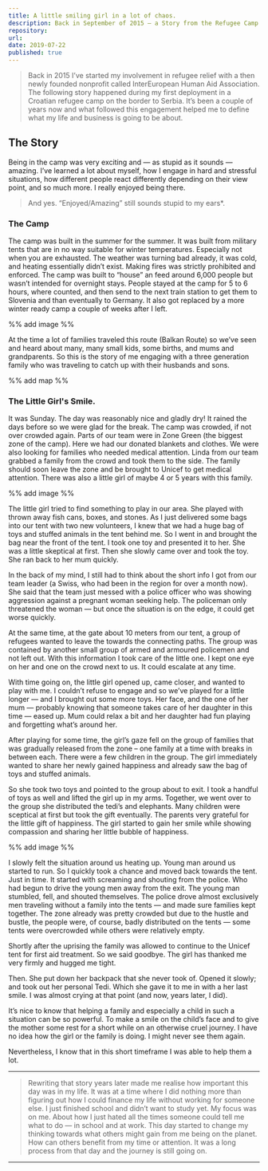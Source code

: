 ```yaml
---
title: A little smiling girl in a lot of chaos. 
description: Back in September of 2015 — a Story from the Refugee Camp.
repository: 
url: 
date: 2019-07-22
published: true
---
```


> Back in 2015 I’ve started my involvement in refugee relief with a then newly founded nonprofit called InterEuropean Human Aid Association. The following story happened during my first deployment in a Croatian refugee camp on the border to Serbia. It’s been a couple of years now and what followed this engagement helped me to define what my life and business is going to be about.

## The Story

Being in the camp was very exciting and — as stupid as it sounds — amazing. I’ve learned a lot about myself, how I engage in hard and stressful situations, how different people react differently depending on their view point, and so much more. I really enjoyed being there.

> And yes. “Enjoyed/Amazing” still sounds stupid to my ears*.

### The Camp

The camp was built in the summer for the summer. It was built from military tents that are in no way suitable for winter temperatures. Especially not when you are exhausted. The weather was turning bad already, it was cold, and heating essentially didn’t exist. Making fires was strictly prohibited and enforced. The camp was built to “house” an feed around 6,000 people but wasn’t intended for overnight stays. People stayed at the camp for 5 to 6 hours, where counted, and then send to the next train station to get them to Slovenia and than eventually to Germany. It also got replaced by a more winter ready camp a couple of weeks after I left.

%% add image %% 

At the time a lot of families traveled this route (Balkan Route) so we’ve seen and heard about many, many small kids, some births, and mums and grandparents. So this is the story of me engaging with a three generation family who was traveling to catch up with their husbands and sons.

%% add map %%

### The Little Girl's Smile.

It was Sunday. The day was reasonably nice and gladly dry! It rained the days before so we were glad for the break. The camp was crowded, if not over crowded again. Parts of our team were in Zone Green (the biggest zone of the camp). Here we had our donated blankets and clothes. We were also looking for families who needed medical attention. Linda from our team grabbed a family from the crowd and took them to the side. The family should soon leave the zone and be brought to Unicef to get medical attention. There was also a little girl of maybe 4 or 5 years with this family.

%% add image %%

The little girl tried to find something to play in our area. She played with thrown away fish cans, boxes, and stones. As I just delivered some bags into our tent with two new volunteers, I knew that we had a huge bag of toys and stuffed animals in the tent behind me. So I went in and brought the bag near the front of the tent. I took one toy and presented it to her. She was a little skeptical at first. Then she slowly came over and took the toy. She ran back to her mum quickly.

In the back of my mind, I still had to think about the short info I got from our team leader (a Swiss, who had been in the region for over a month now). She said that the team just messed with a police officer who was showing aggression against a pregnant woman seeking help. The policeman only threatened the woman — but once the situation is on the edge, it could get worse quickly.

At the same time, at the gate about 10 meters from our tent, a group of refugees wanted to leave the towards the connecting paths. The group was contained by another small group of armed and armoured policemen and not left out. With this information I took care of the little one. I kept one eye on her and one on the crowd next to us. It could escalate at any time.

With time going on, the little girl opened up, came closer, and wanted to play with me. I couldn’t refuse to engage and so we’ve played for a little longer — and I brought out some more toys. Her face, and the one of her mum — probably knowing that someone takes care of her daughter in this time — eased up. Mum could relax a bit and her daughter had fun playing and forgetting what’s around her.

After playing for some time, the girl’s gaze fell on the group of families that was gradually released from the zone – one family at a time with breaks in between each. There were a few children in the group. The girl immediately wanted to share her newly gained happiness and already saw the bag of toys and stuffed animals.

So she took two toys and pointed to the group about to exit. I took a handful of toys as well and lifted the girl up in my arms. Together, we went over to the group she distributed the tedi’s and elephants. Many children were sceptical at first but took the gift eventually. The parents very grateful for the little gift of happiness. The girl started to gain her smile while showing compassion and sharing her little bubble of happiness.

%% add image %%

I slowly felt the situation around us heating up. Young man around us started to run. So I quickly took a chance and moved back towards the tent. Just in time. It started with screaming and shouting from the police. Who had begun to drive the young men away from the exit. The young man stumbled, fell, and shouted themselves. The police drove almost exclusively men traveling without a family into the tents — and made sure families kept together. The zone already was pretty crowded but due to the hustle and bustle, the people were, of course, badly distributed on the tents — some tents were overcrowded while others were relatively empty.

Shortly after the uprising the family was allowed to continue to the Unicef tent for first aid treatment. So we said goodbye. The girl has thanked me very firmly and hugged me tight.

Then. She put down her backpack that she never took of. Opened it slowly; and took out her personal Tedi. Which she gave it to me in with a her last smile. I was almost crying at that point (and now, years later, I did).

It’s nice to know that helping a family and especially a child in such a situation can be so powerful. To make a smile on the child’s face and to give the mother some rest for a short while on an otherwise cruel journey. I have no idea how the girl or the family is doing. I might never see them again.

Nevertheless, I know that in this short timeframe I was able to help them a lot.

---

> Rewriting that story years later made me realise how important this day was in my life. It was at a time where I did nothing more than figuring out how I could finance my life without working for someone else. I just finished school and didn’t want to study yet. My focus was on me. About how I just hated all the times someone could tell me what to do — in school and at work. This day started to change my thinking towards what others might gain from me being on the planet. How can others benefit from my time or attention. It was a long process from that day and the journey is still going on.

---
